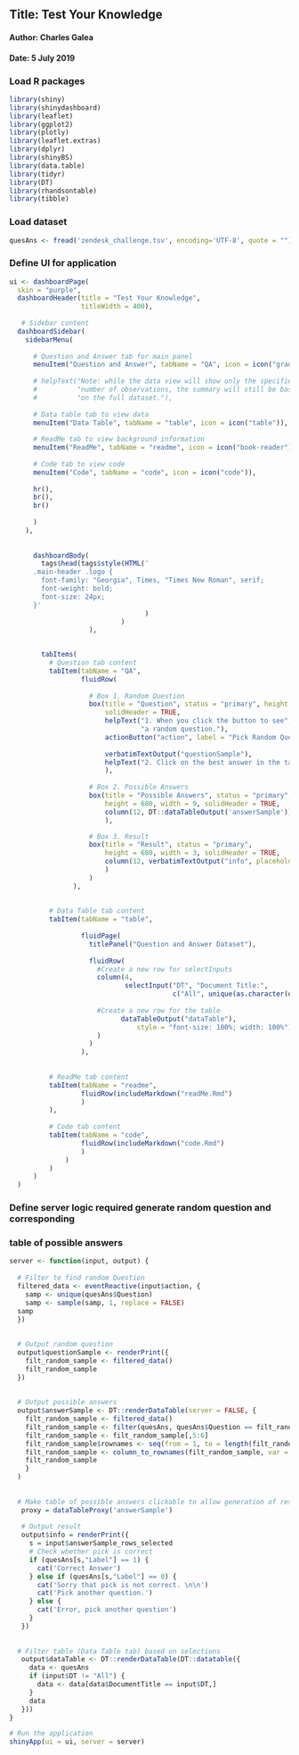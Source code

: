 ## Title: Test Your Knowledge
#### Author: Charles Galea
#### Date: 5 July 2019


### Load R packages 
```r
library(shiny) 
library(shinydashboard) 
library(leaflet) 
library(ggplot2) 
library(plotly) 
library(leaflet.extras) 
library(dplyr) 
library(shinyBS) 
library(data.table) 
library(tidyr) 
library(DT) 
library(rhandsontable) 
library(tibble) 
```

### Load dataset 
```r
quesAns <- fread('zendesk_challenge.tsv', encoding='UTF-8', quote = "")
```

### Define UI for application
```r
ui <- dashboardPage(
  skin = "purple",
  dashboardHeader(title = "Test Your Knowledge",
                  titleWidth = 400),
               
   # Sidebar content 
  dashboardSidebar(
    sidebarMenu(
      
      # Question and Answer tab for main panel
      menuItem("Question and Answer", tabName = "QA", icon = icon("graduation-cap")),
      
      # helpText("Note: while the data view will show only the specified",
      #          "number of observations, the summary will still be based",
      #          "on the full dataset."),
      
      # Data table tab to view data
      menuItem("Data Table", tabName = "table", icon = icon("table")),
      
      # ReadMe tab to view background information
      menuItem("ReadMe", tabName = "readme", icon = icon("book-reader")),
      
      # Code tab to view code
      menuItem("Code", tabName = "code", icon = icon("code")),
      
      hr(),
      br(),
      br()
      
      )
    ),
      
      
      dashboardBody(
        tags$head(tags$style(HTML('
      .main-header .logo {
        font-family: "Georgia", Times, "Times New Roman", serif;
        font-weight: bold;
        font-size: 24px;
      }'
                                  )
                            )
                    ),

        
        tabItems(
          # Question tab content
          tabItem(tabName = "QA",
                  fluidRow(
                    
                    # Box 1. Random Question
                    box(title = "Question", status = "primary", height = 200, width = 12,
                        solidHeader = TRUE,
                        helpText("1. When you click the button to see",
                                 "a random question."),
                        actionButton("action", label = "Pick Random Question"),
                        
                        verbatimTextOutput("questionSample"),
                        helpText("2. Click on the best answer in the table below.")
                        ),
                    
                    # Box 2. Possible Answers
                    box(title = "Possible Answers", status = "primary", 
                        height = 680, width = 9, solidHeader = TRUE,
                        column(12, DT::dataTableOutput('answerSample'))
                        ),

                    # Box 3. Result
                    box(title = "Result", status = "primary", 
                        height = 680, width = 3, solidHeader = TRUE,
                        column(12, verbatimTextOutput("info", placeholder = TRUE))
                        )
                    )
                ),
          
          
          # Data Table tab content
          tabItem(tabName = "table",
                  
                  fluidPage(
                    titlePanel("Question and Answer Dataset"),
                    
                    fluidRow(
                      #Create a new row for selectInputs
                      column(4,
                             selectInput("DT", "Document Title:", 
                                         c("All", unique(as.character(quesAns$DocumentTitle)))),
                             
                      #Create a new row for the table
                            dataTableOutput("dataTable"), 
                                style = "font-size: 100%; width: 100%")
                      )
                    )
                  ),
          
          
          # ReadMe tab content
          tabItem(tabName = "readme",
                  fluidRow(includeMarkdown("readMe.Rmd")
                  )
          ),
          
          # Code tab content
          tabItem(tabName = "code",
                  fluidRow(includeMarkdown("code.Rmd")
                  )
              )
          )
      )
  )
```




### Define server logic required generate random question and corresponding 
### table of possible answers
```r
server <- function(input, output) {
  
  # Filter to find random Question
  filtered_data <- eventReactive(input$action, {
    samp <- unique(quesAns$Question)
    samp <- sample(samp, 1, replace = FALSE)
  samp
  })
  
  
  # Output random question
  output$questionSample <- renderPrint({
    filt_random_sample <- filtered_data()
    filt_random_sample
  })
  
  
  # Output possible answers
  output$answerSample <- DT::renderDataTable(server = FALSE, {
    filt_random_sample <- filtered_data()
    filt_random_sample <- filter(quesAns, quesAns$Question == filt_random_sample)
    filt_random_sample <- filt_random_sample[,5:6]
    filt_random_sample$rownames <- seq(from = 1, to = length(filt_random_sample[,1]), by = 1)
    filt_random_sample <- column_to_rownames(filt_random_sample, var = "rownames")
    filt_random_sample
    }
  )
  
   
  # Make table of possible answers clickable to allow generation of result (correct or not)
   proxy = dataTableProxy('answerSample')
   
   # Output result
   output$info = renderPrint({
     s = input$answerSample_rows_selected
     # Check whether pick is correct
     if (quesAns[s,"Label"] == 1) {
       cat('Correct Answer')
     } else if (quesAns[s,"Label"] == 0) {
       cat('Sorry that pick is not correct. \n\n')
       cat('Pick another question.')
     } else {
       cat('Error, pick another question')
     }
   })
    
    
  # Filter table (Data Table tab) based on selections
   output$dataTable <- DT::renderDataTable(DT::datatable({
     data <- quesAns
     if (input$DT != "All") {
       data <- data[data$DocumentTitle == input$DT,]
     }
     data
   }))
}

# Run the application 
shinyApp(ui = ui, server = server)
```
